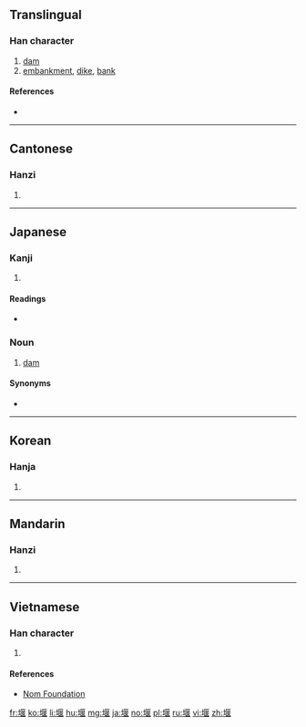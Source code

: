 ==Translingual==

===Han character===
{{Han char|rn=32|rad=土|as=09|sn=12|four=4111<sub>4</sub>|canj=土尸日女 (GSAV)|ids=⿰[[土]][[匽]]}}

# [[dam]]
# [[embankment]], [[dike]], [[bank]]

====References====
* {{Han ref|kx=0234.040|dkj=05274|dj=0471.120|hdz=10461.050|uh=5830|ud=22576|bh=B3F7|bd=46071}}

----

==Cantonese==

===Hanzi===
{{yue-hanzi|jyut=[[jin2]]|y=yin2}}

# {{defn|lang=yue|sort=土09}}

----

==Japanese==

===Kanji===
{{ja-kanji|grade=|rs=土09}}

# {{defn|lang=ja|sort=土09}}

====Readings====
* {{ja-readings|on=[[えん]] (en)|kun=[[せき]] (seki), [[せく]] (seku)}}

===Noun===
{{ja-noun|せき}} 

# [[dam]]

====Synonyms====
* {{l/ja|ダム}}

----

==Korean==

===Hanja===
{{ko-hanja|hangeul=언|rv=eon|mr=ŏn}}

# {{defn|lang=ko|sort=土09}}

----

==Mandarin==

===Hanzi===
{{cmn-hanzi|pin=[[yàn]] ([[yan4]])|wg=yen<sup>4</sup>}}

# {{defn|lang=cmn|sort=土09}}

----

==Vietnamese==

===Han character===
{{vi-hantu|[[yển]]|rs=土09}}

# {{defn|lang=vi|sort=土09}}

====References====
*[http://nomfoundation.org/common/nom_details.php?codepoint=5830 Nom Foundation]

[[fr:堰]]
[[ko:堰]]
[[li:堰]]
[[hu:堰]]
[[mg:堰]]
[[ja:堰]]
[[no:堰]]
[[pl:堰]]
[[ru:堰]]
[[vi:堰]]
[[zh:堰]]
